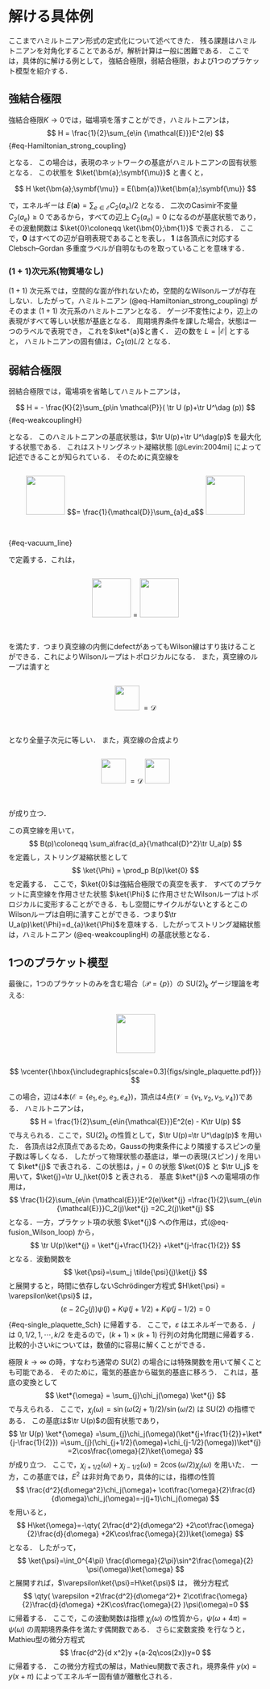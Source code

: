 # 解ける具体例

ここまでハミルトニアン形式の定式化について述べてきた．
残る課題はハミルトニアンを対角化することであるが，解析計算は一般に困難である．
ここでは，具体的に解ける例として，
強結合極限，弱結合極限，および1つのプラケット模型を紹介する．

## 強結合極限
強結合極限$K\to0$では，磁場項を落すことができ，ハミルトニアンは，
$$
  H = \frac{1}{2}\sum_{e\in {\mathcal{E}}}E^2(e)
$$ {#eq-Hamiltonian_strong_coupling}

となる．
この場合は，表現のネットワークの基底がハミルトニアンの固有状態となる．
この状態を $\ket{\bm{a};\symbf{\mu}}$ と書くと，

$$
  H \ket{\bm{a};\symbf{\mu}} = E(\bm{a})\ket{\bm{a};\symbf{\mu}}
$$

で，エネルギーは $E(\bm{a})=\sum_{e\in {\mathcal{E}}}C_2(a_e)/2$ となる．
二次のCasimir不変量 $C_2(a_e)\geq 0$ であるから，すべての辺上 $C_2(a_e)=0$ になるのが基底状態であり，その波動関数は $\ket{0}\coloneqq \ket{\bm{0};\bm{1}}$ で表される．
ここで，$\bm{0}$ はすべての辺が自明表現であることを表し，
$\bm{1}$ は各頂点に対応する Clebsch--Gordan 多重度ラベルが自明なものを取っていることを意味する．

### $(1+1)$次元系(物質場なし)

 $(1+1)$ 次元系では，空間的な面が作れないため，空間的なWilsonループが存在しない．したがって，ハミルトニアン (@eq-Hamiltonian_strong_coupling) がそのまま $(1+1)$ 次元系のハミルトニアンとなる．
 ゲージ不変性により，辺上の表現がすべて等しい状態が基底となる．
 周期境界条件を課した場合，状態は一つのラベルで表現でき，
 これを$\ket*{a}$と書く．
 辺の数を $L=|{\mathcal{E}}|$ とすると，
 ハミルトニアンの固有値は，$C_2(a)L/2$ となる．



<!-- $j$を整数に制限することで$\mathrm{SO}(3)$ゲージ理論にすることができる．基本群が$\pi_1(\mathrm{SO}(3))=\mathbb{Z}_2$となるため，$\mathrm{SO}(3)$ゲージ理論には，離散化された
$\theta=0,\pi$項を入れることができる．$\mathrm{U}(1)$ゲージ理論と異なり，ハミルトニアンを修正して，$\theta$を表現しづらいが状態を修正して$\theta$項を入れるのは簡単である．$\theta$真空は，$\theta=0$の時は，自明な真空$\ket{0}$で，$\theta=\pi$の時は，$\mathrm{SU}(2)$の状態を使って$\ket*{\frac{1}{2}}$と表せる．$\theta=\pi$の世界の物理状態は，$j$を非負の整数として$\ket*{j+\frac{1}{2}}$で表される．  -->



## 弱結合極限
弱結合極限では，電場項を省略してハミルトニアンは，

$$
  H = -  \frac{K}{2}\sum_{p\in \mathcal{P}}( \tr U (p)+\tr U^\dag (p))
$$ {#eq-weakcouplingH}

となる．
このハミルトニアンの基底状態は，$\tr U(p)+\tr U^\dag(p)$ を最大化する状態である．
これはストリングネット凝縮状態 [@Levin:2004mi] によって記述できることが知られている．
そのために真空線を

::: {.content-visible when-format=html}
<div markdown=="1" style="display:flex; align-items:center; justify-content:center; gap:1em;">
  <img src="figs/vacuumLine.svg" style="height:5.5em;">
  <span class="math display" style="display:inline-block;">
    $$= \frac{1}{\mathcal{D}}\sum_{a}d_a$$
  </span>
  <img src="figs/a.svg" style="height:5.5em;">
</div>
$$ $${#eq-vacuum_line}
:::


::: {.content-visible when-format=pdf}
\begin{align}
  \vcenter{\hbox{\includegraphics[scale=0.3]{figs/vacuumLine.pdf}}}
=\frac{1}{\mathcal{D}}\sum_{a}d_a\,\,
\vcenter{\hbox{\includegraphics[scale=0.3]{figs/a.pdf}}}
\label{eq-vacuum_line}
\end{align}
:::

で定義する．これは，

::: {.content-visible when-format=html}
<div style="display:flex; align-items:center; justify-content:center; gap:1em;">
  <img src="figs/vacuumMove1.svg" style="height:5.5em;">
  <span class="math display" style="display:inline-block;">
    $$=$$
  </span>
  <img src="figs/vacuumMove2.svg" style="height:5.5em;">
</div>
:::

::: {.content-visible when-format=pdf}
\begin{align}
  \vcenter{\hbox{\includegraphics[scale=0.3]{figs/vacuumMove1.pdf}}}
=\vcenter{\hbox{\includegraphics[scale=0.3]{figs/vacuumMove2.pdf}}}
\end{align}
:::

を満たす．つまり真空線の内側にdefectがあってもWilson線はすり抜けることができる．これによりWilsonループはトポロジカルになる．
また，真空線のループは潰すと

::: {.content-visible when-format=html}
<div style="display:flex; align-items:center; justify-content:center; gap:1em;">
  <img src="figs/vacuumLoop0.svg" style="height:3.5em;　vertical-align:middle;">
   <span class="math display" style="display:inline-block;">
    $$=\mathcal{D}$$
  </span>
</div>
:::

::: {.content-visible when-format=pdf}
\begin{align}
  \vcenter{\hbox{\includegraphics[scale=0.3]{figs/vacuumLoop0.pdf}}}=\mathcal{D}
\end{align}
:::

となり全量子次元に等しい．
また，真空線の合成より

::: {.content-visible when-format=html}
<div style="display:flex; align-items:center; justify-content:center; gap:1em;">
  <img src="figs/vacuumDoubleLoop.svg" style="height:3.5em;">
  <span class="math display" style="display:inline-block;">
    $$=\mathcal{D}$$
  </span>
  <img src="figs/vacuumLoop.svg" style="height:3.5em;">
</div>
:::

::: {.content-visible when-format=pdf}
\begin{align}
  \vcenter{\hbox{\includegraphics[scale=0.3]{figs/vacuumDoubleLoop.pdf}}}=\mathcal{D}\,
  \vcenter{\hbox{\includegraphics[scale=0.3]{figs/vacuumLoop.pdf}}}
\end{align}
:::

が成り立つ．

この真空線を用いて，
$$
  B(p)\coloneqq \sum_a\frac{d_a}{\mathcal{D}^2}\tr U_a(p)
$$
を定義し，ストリング凝縮状態として
$$
  \ket{\Phi} = \prod_p B(p)\ket{0}
$$
を定義する．
ここで，$\ket{0}$は強結合極限での真空を表す．
すべてのプラケットに真空線を作用させた状態 $\ket{\Phi}$ に作用させたWilsonループはトポロジカルに変形することができる．もし空間にサイクルがないとするとこのWilsonループは自明に潰すことができる．つまり$\tr U_a(p)\ket{\Phi}=d_{a}\ket{\Phi}$を意味する．したがってストリング凝縮状態は，ハミルトニアン (@eq-weakcouplingH) の基底状態となる．






## 1つのプラケット模型
最後に，1つのプラケットのみを含む場合（$\mathcal{P}=\{p\}$）の $\mathrm{SU}(2)_k$ ゲージ理論を考える:

::: {.content-visible when-format=html}
<div style="display:flex; align-items:center; justify-content:center; gap:1em;">
  <img src="figs/single_plaquette.svg" style="height:5.5em;">
</div>
:::

::: {.content-visible when-format=pdf}
$$
  \vcenter{\hbox{\includegraphics[scale=0.3]{figs/single_plaquette.pdf}}}
$$
:::

この場合，辺は$4$本($\mathcal{E}=\{e_1,e_2,e_3,e_4\}$)，頂点は$4$点($\mathcal{V}=\{v_1,v_2,v_3,v_4\}$)である．
ハミルトニアンは，
$$
  H = \frac{1}{2}\sum_{e\in{\mathcal{E}}}E^2(e) - K\tr U(p)
$$
で与えられる．ここで，$\mathrm{SU}(2)_k$ の性質として，$\tr U(p)=\tr U^\dag(p)$ を用いた．
各頂点は$2$点頂点であるため，Gaussの拘束条件により隣接するスピンの量子数は等しくなる．
したがって物理状態の基底は，単一の表現(スピン) $j$ を用いて $\ket*{j}$ で表される．この状態は，$j=0$ の状態 $\ket{0}$ と $\tr U_j$ を用いて，$\ket{j}=\tr U_j\ket{0}$ と表される．
基底 $\ket*{j}$ への電場項の作用は，
$$
  \frac{1}{2}\sum_{e\in {\mathcal{E}}}E^2(e)\ket*{j}
  =\frac{1}{2}\sum_{e\in {\mathcal{E}}}C_2(j)\ket*{j}
  =2C_2(j)\ket*{j}
$$
となる．一方，プラケット項の状態 $\ket*{j}$ への作用は，式(@eq-fusion_Wilson_loop) から，
$$
  \tr U(p)\ket*{j} = \ket*{j+\frac{1}{2}}
  +\ket*{j-\frac{1}{2}}
$$
となる．波動関数を
$$
  \ket{\psi}=\sum_j \tilde{\psi}(j)\ket{j}
$$
と展開すると，時間に依存しないSchrödinger方程式 $H\ket{\psi} = \varepsilon\ket{\psi}$ は，
$$
  (\varepsilon-2C_2(j))\tilde{\psi}(j) +K \tilde{\psi}(j+{1}/{2})
  +K \tilde{\psi}(j-{1}/{2})=0
$$ {#eq-single_plaquette_Sch}
に帰着する．
ここで，$\varepsilon$ はエネルギーである．
$j$ は $0,1/2,1,\cdots, k/2$ を走るので，$(k+1)\times(k+1)$ 行列の対角化問題に帰着する．
比較的小さい$k$については，数値的に容易に解くことができる．


極限 $k\to\infty$ の時，すなわち通常の $\mathrm{SU}(2)$ の場合には特殊関数を用いて解くことも可能である．
そのために，電気的基底から磁気的基底に移ろう．
これは，基底の変換として
$$
  \ket*{\omega}
    = \sum_{j}\chi_j(\omega)
  \ket*{j}
$$
で与えられる．
ここで，$\chi_j(\omega)= \sin(\omega(2j+1)/{2})/\sin({\omega}/{2})$ は $\mathrm{SU}(2)$ の指標である．
この基底は$\tr U(p)$の固有状態であり，
$$
    \tr U(p) \ket*{\omega}
    =\sum_{j}\chi_j(\omega)(\ket*{j+\frac{1}{2}}+\ket*{j-\frac{1}{2}})
    =\sum_{j}(\chi_{j+1/2}(\omega)+\chi_{j-1/2}(\omega))\ket*{j}
  =2\cos\frac{\omega}{2}\ket{\omega}
$$
が成り立つ．
ここで，$\chi_{j+1/2}(\omega)+\chi_{j-1/2}(\omega)=2\cos(\omega/2)\chi_j(\omega)$ を用いた．
一方，この基底では，$E^2$ は非対角であり，具体的には，指標の性質
$$
\frac{d^2}{d\omega^2}\chi_j(\omega)+
\cot\frac{\omega}{2}\frac{d}{d\omega}\chi_j(\omega)=-j(j+1)\chi_j(\omega)
$$
を用いると，
$$
  H\ket{\omega}=-\qty(
  2\frac{d^2}{d\omega^2}
+2\cot\frac{\omega}{2}\frac{d}{d\omega}
+2K\cos\frac{\omega}{2})\ket{\omega}
$$
となる．
したがって，
$$
  \ket{\psi}=\int_0^{4\pi} \frac{d\omega}{2\pi}\sin^2\frac{\omega}{2}  \psi(\omega)\ket{\omega}
$$
と展開すれば，$\varepsilon\ket{\psi}=H\ket{\psi}$ は，
微分方程式
$$
\qty(
\varepsilon
+2\frac{d^2}{d\omega^2}+
2\cot\frac{\omega}{2}\frac{d}{d\omega}
+2K\cos\frac{\omega}{2}
)\psi(\omega)=0
$$
に帰着する．
ここで，この波動関数は指標 $\chi_j(\omega)$ の性質から，$\psi(\omega+4\pi)=\psi(\omega)$ の周期境界条件を満たす偶関数である．
さらに変数変換
\begin{align}
  \omega&=4x ,\quad
  y(x)=\sin\frac{\omega}{2}\psi(\omega),\quad
  a=4(1+2\varepsilon),\quad
  q=-8K
\end{align}
を行なうと，Mathieu型の微分方程式
$$
  \frac{d^2}{d x^2}y +(a-2q\cos(2x))y=0
$$
に帰着する．
この微分方程式の解は，Mathieu関数で表され，境界条件 $y(x)=y(x+\pi)$ によってエネルギー固有値が離散化される．

<!-- 天下りであるが，
$$
  S_{la} =     \sqrt{\frac{2}{k+2}}
  \sin\qty(\frac{\omega_l}{2}(2j_a+1))
$$
を変換の関数として，
$$
  \ket*{\omega_l} = \sum_{a} S_{la}|j_a\rangle
    = \sum_{a}
    \sqrt{\frac{2}{k+2}}
    \sin\qty(\frac{\omega_l}{2}(2j_a+1))
  \ket*{j_a}
$$
と変換しよう．
ここで，
$$
  \omega_l=2\pi\frac{(2j_l+1)}{k+2}
$$
である．
実際，これは $\tr U$の固有状態になっている:

$$
  \begin{split}
    \tr U \ket*{\omega_l}
   & = \sum_{a}
    \sqrt{\frac{2}{k+2}}
    \sin\qty(\frac{\omega_l}{2}(2j_a+1))
    \qty(\ket*{j_a+\frac{1}{2}}+\ket*{j_a-\frac{1}{2}}
    )\\
    &=
    \sqrt{\frac{2}{k+2}}\sum_{a}\qty[
      \sin\qty(\frac{\omega_l}{2}(2j_a))
      +\sin\qty(\frac{\omega_l}{2}(2j_a+2)
    )]
    \ket*{j_a}\\
  &=2\cos\frac{\omega_l}{2}|\omega_l\rangle.
  \end{split}
$$

一方，この基底では，$E^2$は非対角であり，具体的には，
$$
  \begin{split}
    E^2\ket*{\omega_l}
  &=\sum_{a}[j_a][j_a+1]
  \sqrt{\frac{2}{k+2}}
  \sin\qty(\frac{\omega_l}{2}(2j_a+1))
\ket*{j_a}\\
&=  \sqrt{\frac{2}{k+2}}\sum_{a}
\frac{\sin\qty(\frac{\omega_0}{2}j_a)}{\sin\qty(\frac{\omega_0}{2})}\frac{\sin\qty(\frac{\omega_0}{2}(j_a+1))}{\sin\qty(\frac{\omega_0}{2})}
\sin\qty(\frac{\omega_l}{2}(2j_a+1))
\ket*{j_a}
  \end{split}
$$
となる．$\sin$と$\sin$の積和の公式を用いると，
$$
  \sin\qty(\frac{\omega_0}{2}j_a)\sin\qty(\frac{\omega_0}{2}(j_a+1))
  =\frac{1}{2}\qty(\cos\qty(\frac{\omega_0}{2}) -\cos\qty(\frac{\omega_0}{2}(2j_a+1)))
$$
が得られ，さらに$\cos$と$\sin$の積和の公式を用いると，
$$
  \cos\qty(\frac{\omega_0}{2}(2j_a+1))\sin\qty(\frac{\omega_l}{2}(2j_a+1))=\frac{1}{2}\qty(
    \sin\qty(\frac{\omega_l+\omega_0}{2}(2j_a+1))+\sin\qty(\frac{\omega_l-\omega_0}{2}(2j_a+1))
  )
$$
が得られる．最終的に，
$$
  \begin{split}
    E^2\ket*{\omega_l}
&= \frac{1}{2}\frac{\cos\qty(\frac{\omega_0}{2})}{\sin^2\qty(\frac{\omega_0}{2})}\ket{\omega_l}
-\frac{1}{4\sin^2\qty(\frac{\omega_0}{2})}\qty(
  \ket{\omega_l+\omega_0}+\ket{\omega_l-\omega_0}
)\\
&= -\frac{1}{2}\frac{1-\cos\qty(\frac{\omega_0}{2})}{\sin^2\qty(\frac{\omega_0}{2})}\ket{\omega_l}
-\frac{1}{4\sin^2\qty(\frac{\omega_0}{2})}\qty(
  \ket{\omega_l+\omega_0}+\ket{\omega_l-\omega_0}
  -2\ket{\omega_l}
)\\
&= -\frac{1}{2}\frac{1}{1+\cos\qty(\frac{\omega_0}{2})}\ket{\omega_l}
-\frac{1}{4\sin^2\qty(\frac{\omega_0}{2})}\qty(
  \ket{\omega_l+\omega_0}+\ket{\omega_l-\omega_0}
  -2\ket{\omega_l}
)
  \end{split}
$$
となる．ここで，最後の行で，
$$
  \frac{1-\cos\qty(\frac{\omega_0}{2})}{\sin^2\qty(\frac{\omega_0}{2})}=
  \frac{1}{1+\cos\qty(\frac{\omega_0}{2})}
$$
を用いた．
$$
  \ket{\psi}=\sum_l \psi(\omega_l)\ket{\omega_l}
$$
を用いて展開すると，$\varepsilon\ket{\psi}=H\ket{\psi}$は，
$$
  \varepsilon\psi(\omega_l)
  +\frac{1}{1+\cos\qty(\frac{\omega_0}{2})}\psi(\omega_l)
+\frac{1}{2\sin^2\qty(\frac{\omega_0}{2})}\qty(
  \psi(\omega_l+\omega_0)+\psi(\omega_l-\omega_0)
  -2\psi(\omega_l)
)
+2K\cos\frac{\omega_l}{2}\psi(\omega_l)=0
$$
となる．これが，Wilsonループを対角化する基底での固有値方程式である．
さらに，$\omega_l=\omega$を固定して，$k\to\infty$を取ると，
$\omega_0\to0$になることに注意して，微分方程式
$$
  \varepsilon\psi(\omega)
  +\frac{1}{2}\psi(\omega)
+2\frac{d^2}{d\omega^2}\psi(\omega)
+2K\cos\frac{\omega}{2}\psi(\omega)=0
$$
が得られる．この波動関数は$\psi(\omega+4\pi)=\psi(\omega)$の周期境界条件を満たす．変数と関数を
$$
  \omega=4x ,\quad
  y(x)=\psi(\omega),\quad
  a=4(1+2\varepsilon),\quad
  q=-8K
$$

に置くと，Mathieuの微分方程式
$$
  \frac{d^2}{d x^2}y +(a-2q\cos(2x))y=0
$$
に帰着する．この微分方程式の解は，Mathieu関数を用いて表され，境界条件$y(0)=y(\pi)$より離散的なエネルギーに量子化される． -->
